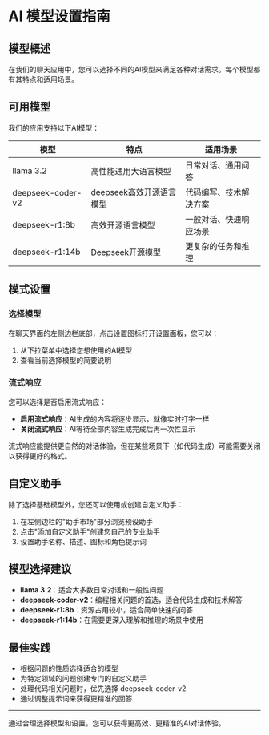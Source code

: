  # AI 模型设置指南

## 模型概述

在我们的聊天应用中，您可以选择不同的AI模型来满足各种对话需求。每个模型都有其特点和适用场景。

## 可用模型

我们的应用支持以下AI模型：

| 模型 | 特点 | 适用场景 |
| --- | --- | --- |
| llama 3.2 | 高性能通用大语言模型 | 日常对话、通用问答 |
| deepseek-coder-v2 | deepseek高效开源语言模型 | 代码编写、技术解决方案 |
| deepseek-r1:8b | 高效开源语言模型 | 一般对话、快速响应场景 |
| deepseek-r1:14b | Deepseek开源模型 | 更复杂的任务和推理 |

## 模式设置

### 选择模型

在聊天界面的左侧边栏底部，点击设置图标打开设置面板，您可以：

1. 从下拉菜单中选择您想使用的AI模型
2. 查看当前选择模型的简要说明

### 流式响应

您可以选择是否启用流式响应：

- **启用流式响应**：AI生成的内容将逐步显示，就像实时打字一样
- **关闭流式响应**：AI等待全部内容生成完成后再一次性显示

流式响应能提供更自然的对话体验，但在某些场景下（如代码生成）可能需要关闭以获得更好的格式。

## 自定义助手

除了选择基础模型外，您还可以使用或创建自定义助手：

1. 在左侧边栏的"助手市场"部分浏览预设助手
2. 点击"添加自定义助手"创建您自己的专业助手
3. 设置助手名称、描述、图标和角色提示词

## 模型选择建议

- **llama 3.2**：适合大多数日常对话和一般性问题
- **deepseek-coder-v2**：编程相关问题的首选，适合代码生成和技术解答
- **deepseek-r1:8b**：资源占用较小，适合简单快速的问答
- **deepseek-r1:14b**：在需要更深入理解和推理的场景中使用

## 最佳实践

- 根据问题的性质选择适合的模型
- 为特定领域的问题创建专门的自定义助手
- 处理代码相关问题时，优先选择 deepseek-coder-v2
- 通过调整提示词来获得更精准的回答

---

通过合理选择模型和设置，您可以获得更高效、更精准的AI对话体验。